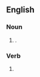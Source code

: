 {{also|longhauls|long hauls}}

==English==

===Noun===
{{head|en|noun form}}

# {{plural of|en|long-haul}}.

===Verb===
{{head|en|verb form}}

# {{en-third-person singular of|long-haul}}